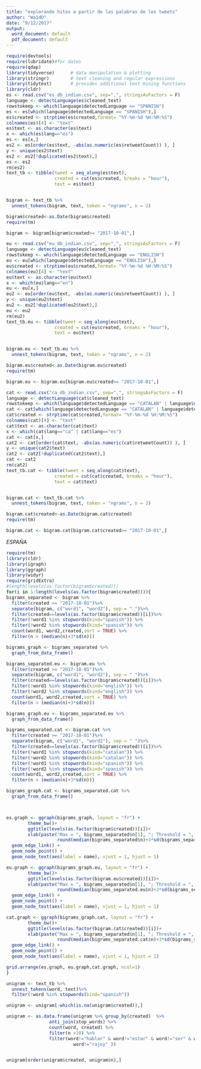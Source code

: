 ```yaml
---
title: "explorando hitos a partir de las palabras de los tweets"
author: "Wa1dO"
date: "9/12/2017"
output:
  word_document: default
  pdf_document: default
---
```

```r
require(devtools)
require(lubridate)#for dates
require(qdap)
library(tidyverse)      # data manipulation & plotting
library(stringr)        # text cleaning and regular expressions
library(tidytext)       # provides additional text mining functions
library(cldr)
es <- read.csv("es_db_indian.csv", sep=",", stringsAsFactors = F)
language <- detectLanguage(es$cleaned_text)
rowstokeep <- which(language$detectedLanguage == "SPANISH")
es <- es[which(language$detectedLanguage == "SPANISH"),]
es$created <- strptime(es$created,format= "%Y-%m-%d %H:%M:%S")
colnames(es)[4] <- "text"
es$text <- as.character(es$text)
x <- which(es$lang=="es")
es <- es[x,]
es2 <- es[order(es$text, -abs(as.numeric(es$retweetCount)) ), ] 
y <- unique(es2$text)
es2 <- es2[!duplicated(es2$text),]
es <- es2
rm(es2)
text_tb <- tibble(tweet = seq_along(es$text),
                  created = cut(es$created, breaks = "hour"),
                  text = es$text)


bigram <- text_tb %>%
  unnest_tokens(bigram, text, token = "ngrams", n = 2)

bigram$created<-as.Date(bigram$created)
require(tm)

bigram <- bigram[bigram$created>= "2017-10-01",]

```


```r
eu <- read.csv("eu_db_indian.csv", sep=",", stringsAsFactors = F)
language <- detectLanguage(eu$cleaned_text)
rowstokeep <- which(language$detectedLanguage == "ENGLISH")
eu <- eu[which(language$detectedLanguage == "ENGLISH"),]
eu$created <- strptime(eu$created,format= "%Y-%m-%d %H:%M:%S")
colnames(eu)[4] <- "text"
eu$text <- as.character(eu$text)
x <- which(eu$lang=="en")
eu <- eu[x,]
eu2 <- eu[order(eu$text, -abs(as.numeric(eu$retweetCount)) ), ] 
y <- unique(eu2$text)
eu2 <- eu2[!duplicated(eu2$text),]
eu <- eu2
rm(eu2)
text_tb.eu <- tibble(tweet = seq_along(eu$text),
                  created = cut(eu$created, breaks = "hour"),
                  text = eu$text)


bigram.eu <- text_tb.eu %>%
  unnest_tokens(bigram, text, token = "ngrams", n = 2)

bigram.eu$created<-as.Date(bigram.eu$created)
require(tm)

bigram.eu <- bigram.eu[bigram.eu$created>= "2017-10-01",]
```

```r
cat <- read.csv("ca_db_indian.csv", sep=",", stringsAsFactors = F)
language <- detectLanguage(cat$cleaned_text)
rowstokeep <- which(language$detectedLanguage == "CATALAN" | language$detectedLanguage == "SPANISH")
cat <- cat[which(language$detectedLanguage == "CATALAN" | language$detectedLanguage == "SPANISH"),]
cat$created <- strptime(cat$created,format= "%Y-%m-%d %H:%M:%S")
colnames(cat)[4] <- "text"
cat$text <- as.character(cat$text)
x <- which(cat$lang=="ca" | cat$lang=="es")
cat <- cat[x,]
cat2 <- cat[order(cat$text, -abs(as.numeric(cat$retweetCount)) ), ] 
y <- unique(cat2$text)
cat2 <- cat2[!duplicated(cat2$text),]
cat <- cat2
rm(cat2)
text_tb.cat <- tibble(tweet = seq_along(cat$text),
                  created = cut(cat$created, breaks = "hour"),
                  text = cat$text)


bigram.cat <- text_tb.cat %>%
  unnest_tokens(bigram, text, token = "ngrams", n = 2)

bigram.cat$created<-as.Date(bigram.cat$created)
require(tm)

bigram.cat <- bigram.cat[bigram.cat$created>= "2017-10-01",]
```

*ESPAÑA*


```r

require(tm)
library(cldr)
library(igraph)
library(ggraph)
library(widyr)
require(gridExtra)
#length(levels(as.factor(bigram$created)))
for(i in 1:length(levels(as.factor(bigram$created)))){
bigrams_separated <- bigram %>%
  filter(created >= "2017-10-01")%>%
  separate(bigram, c("word1", "word2"), sep = " ")%>% 
  filter(created==levels(as.factor(bigram$created))[i])%>%
  filter(!word1 %in% stopwords(kind="spanish")) %>%
  filter(!word2 %in% stopwords(kind="spanish")) %>%
  count(word1, word2,created,sort = TRUE) %>%
  filter(n > (median(n)+3*sd(n)))

bigrams_graph <- bigrams_separated %>% 
  graph_from_data_frame()

bigrams_separated.eu <- bigram.eu %>%
  filter(created >= "2017-10-01")%>%
  separate(bigram, c("word1", "word2"), sep = " ")%>% 
  filter(created==levels(as.factor(bigram$created))[i])%>%
  filter(!word1 %in% stopwords(kind="english")) %>%
  filter(!word2 %in% stopwords(kind="english")) %>%
  count(word1, word2,created,sort = TRUE) %>%
  filter(n > (median(n)+3*sd(n)))

bigrams_graph.eu <- bigrams_separated.eu %>% 
  graph_from_data_frame()

bigrams_separated.cat <- bigram.cat %>%
  filter(created >= "2017-10-01")%>%
  separate(bigram, c("word1", "word2"), sep = " ")%>% 
  filter(created==levels(as.factor(bigram$created))[i])%>%
  filter(!word1 %in% stopwords(kind="catalan")) %>%
  filter(!word2 %in% stopwords(kind="catalan")) %>%
  filter(!word1 %in% stopwords(kind="spanish")) %>%
  filter(!word2 %in% stopwords(kind="spanish")) %>%
  count(word1, word2,created,sort = TRUE) %>%
  filter(n > (median(n)+3*sd(n)))

bigrams_graph.cat <- bigrams_separated.cat %>% 
  graph_from_data_frame()



es.graph <- ggraph(bigrams_graph, layout = "fr") +
        theme_bw()+
        ggtitle(levels(as.factor(bigram$created))[i])+
        xlab(paste("Max = ", bigrams_separated$n[1], "; Threshold = ", 
                   round(median(bigrams_separated$n)+3*sd(bigrams_separated$n)), digits=0)) +
  geom_edge_link() +
  geom_node_point() +
  geom_node_text(aes(label = name), vjust = 1, hjust = 1)

eu.graph <- ggraph(bigrams_graph.eu, layout = "fr") +
        theme_bw()+
        ggtitle(levels(as.factor(bigram.eu$created))[i])+
        xlab(paste("Max = ", bigrams_separated$n[1], "; Threshold = ", 
                   round(median(bigrams_separated.eu$n)+3*sd(bigrams_separated.eu$n)), digits=0)) +
  geom_edge_link() +
  geom_node_point() +
  geom_node_text(aes(label = name), vjust = 1, hjust = 1)

cat.graph <- ggraph(bigrams_graph.cat, layout = "fr") +
        theme_bw()+
        ggtitle(levels(as.factor(bigram.cat$created))[i])+
        xlab(paste("Max = ", bigrams_separated$n[1], "; Threshold = ", 
                   round(median(bigrams_separated.cat$n)+3*sd(bigrams_separated.cat$n)), digits=0)) +
  geom_edge_link() +
  geom_node_point() +
  geom_node_text(aes(label = name), vjust = 1, hjust = 1)

grid.arrange(es.graph, eu.graph,cat.graph, ncol=1)
}

```



```r
unigram <- text_tb %>%
  unnest_tokens(word, text)%>%
  filter(!word %in% stopwords(kind="spanish"))

unigram <- unigram[-which(is.na(unigram$created)),]

unigram <- as.data.frame(unigram %>% group_by(created)  %>%
                anti_join(stop_words) %>% 
                count(word, created) %>%
                filter(n >10) %>% 
                filter(word!="hablar" & word!="estar" & word!="ser" & word!="haber"& word!="cataluña"& word!="catalunya"& word!="referéndum" &
                         word!="rajoy" ))


unigram[order(unigram$created, unigram$n),]
```

